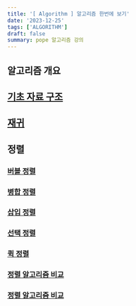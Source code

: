 ```yaml
---
title: '[ Algorithm ] 알고리즘 한번에 보기'
date: '2023-12-25'
tags: ['ALGORITHM']
draft: false
summary: pope 알고리즘 강의
---
```


## 알고리즘 개요

## [기초 자료 구조](/blog/data-structure-algorithm/기초_자료구조)

## [재귀](/blog/data-structure-algorithm/재귀함수)

## 정렬

### [버블 정렬](/blog/data-structure-algorithm/정렬/버블정렬)

### [병합 정렬](/blog/data-structure-algorithm/정렬/병합정렬)

### [삽입 정렬](/blog/data-structure-algorithm/정렬/삽입정렬)

### [선택 정렬](/blog/data-structure-algorithm/정렬/선택정렬)

### [퀵 정렬](/blog/data-structure-algorithm/정렬/퀵정렬)

### [정렬 알고리즘 비교](/blog/data-structure-algorithm/정렬/정렬_알고리즘_비교)

### [정렬 알고리즘 비교](/blog/data-structure-algorithm/정렬/정렬_알고리즘의_안정성)
